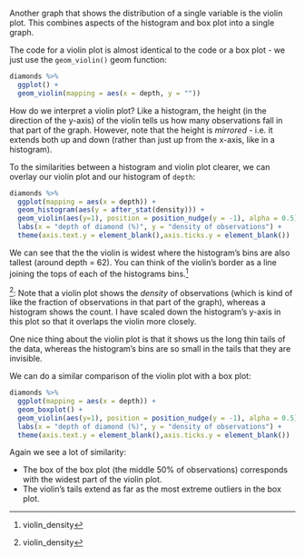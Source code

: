 Another graph that shows the distribution of a single variable is the violin plot. This combines aspects of the histogram and box plot into a single graph.

The code for a violin plot is almost identical to the code or a box plot - we just use the `geom_violin()` geom function:

```r
diamonds %>%
  ggplot() +
  geom_violin(mapping = aes(x = depth, y = ""))
```

How do we interpret a violin plot? Like a histogram, the height (in the direction of the y-axis) of the violin tells us how many observations fall in that part of the graph. However, note that the height is *mirrored* - i.e. it extends both up and down (rather than just up from the x-axis, like in a histogram).

To the similarities between a histogram and violin plot clearer, we can overlay our violin plot and our histogram of `depth`:

```r
diamonds %>%
  ggplot(mapping = aes(x = depth)) +
  geom_histogram(aes(y = after_stat(density))) +
  geom_violin(aes(y=1), position = position_nudge(y = -1), alpha = 0.5) +
  labs(x = "depth of diamond (%)", y = "density of observations") +
  theme(axis.text.y = element_blank(),axis.ticks.y = element_blank())
```

We can see that the the violin is widest where the histogram's bins are also tallest (around depth = 62). You can think of the violin's border as a line joining the tops of each of the histograms bins.^[violin_density]

^[violin_density]: Note that a violin plot shows the *density* of observations (which is kind of like the fraction of observations in that part of the graph), whereas a histogram shows the count. I have scaled down the histogram's y-axis in this plot so that it overlaps the violin more closely.

One nice thing about the violin plot is that it shows us the long thin tails of the data, whereas the histogram's bins are so small in the tails that they are invisible.

We can do a similar comparison of the violin plot with a box plot:

```r
diamonds %>%
  ggplot(mapping = aes(x = depth)) +
  geom_boxplot() +
  geom_violin(aes(y=1), position = position_nudge(y = -1), alpha = 0.5) +
  labs(x = "depth of diamond (%)", y = "density of observations") +
  theme(axis.text.y = element_blank(),axis.ticks.y = element_blank())
```

Again we see a lot of similarity:

* The box of the box plot (the middle 50% of observations) corresponds with the widest part of the violin plot.
* The violin's tails extend as far as the most extreme outliers in the box plot.
